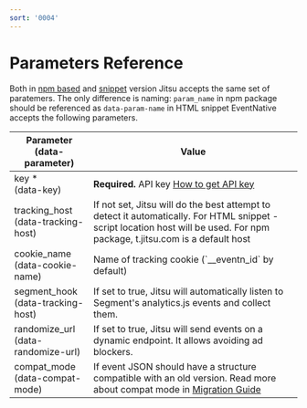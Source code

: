 ```yaml
---
sort: '0004'
---
```



# Parameters Reference


Both in [npm based](/docs/sending-data/js-sdk/package) and [snippet](/docs/sending-data/js-sdk/snippet) version Jitsu
accepts the same set of paratemers. The only difference is naming: `param_name` in npm package should be referenced
as `data-param-name` in HTML snippet
EventNative accepts the following parameters.

<table>
    <thead>
    <tr>
        <th>Parameter<br />
            (data- parameter)
        </th>
        <th>Value</th>
    </tr>
    </thead>
    <tbody>
    <tr>
        <td>key *<br />(data-key)</td>
        <td><b>Required.</b> API key <a href="/docs/configuration/authorization">How to get API key</a></td>
    </tr>
    <tr>
        <td>tracking_host<br />(<span style={{whiteSpace: 'nowrap'}}>data-tracking-host</span>)</td>
        <td>If not set, Jitsu will do the best attempt to detect it automatically. For HTML snippet - script location host will be used. For
            npm package, t.jitsu.com is a default host
        </td>
    </tr>
    <tr>
        <td>cookie_name<br />(<span style={{whiteSpace: 'nowrap'}}>data-cookie-name</span>)</td>
        <td>Name of tracking cookie (`__eventn_id` by default)</td>
    </tr>
    <tr>
        <td>segment_hook<br />(<span style={{whiteSpace: 'nowrap'}}>data-tracking-host</span>)</td>
        <td>If set to true, Jitsu will automatically listen to Segment's analytics.js events and collect them.</td>
    </tr>
    <tr>
        <td>randomize_url<br />(<span style={{whiteSpace: 'nowrap'}}>data-randomize-url</span>)</td>
        <td>If set to true, Jitsu will send events on a dynamic endpoint. It allows avoiding ad blockers.</td>
    </tr>
    <tr>
        <td>compat_mode<br />(<span style={{whiteSpace: 'nowrap'}}>data-compat-mode</span>)</td>
        <td>If event JSON should have a structure compatible with an old version. Read more about compat mode in <a href="/docs/sending-data/js-sdk/migrating">Migration Guide</a></td>
    </tr>
    </tbody>
</table>
